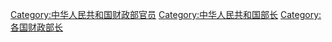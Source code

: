 [[Category:中华人民共和国财政部官员|Category:中华人民共和国财政部官员]]
[[Category:中华人民共和国部长|Category:中华人民共和国部长]]
[[Category:各国财政部长|Category:各国财政部长]]